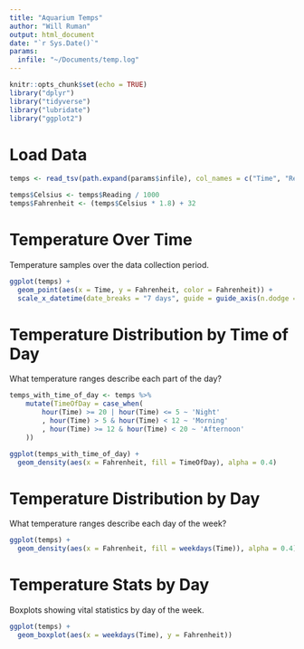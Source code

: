 ```yaml
---
title: "Aquarium Temps"
author: "Will Ruman"
output: html_document
date: "`r Sys.Date()`"
params:
  infile: "~/Documents/temp.log"
---
```


```r
knitr::opts_chunk$set(echo = TRUE)
library("dplyr")
library("tidyverse")
library("lubridate")
library("ggplot2")
```

# Load Data
```r
temps <- read_tsv(path.expand(params$infile), col_names = c("Time", "Reading"))

temps$Celsius <- temps$Reading / 1000
temps$Fahrenheit <- (temps$Celsius * 1.8) + 32
```

# Temperature Over Time
Temperature samples over the data collection period.

```r
ggplot(temps) +
  geom_point(aes(x = Time, y = Fahrenheit, color = Fahrenheit)) +
  scale_x_datetime(date_breaks = "7 days", guide = guide_axis(n.dodge = 2))
```

# Temperature Distribution by Time of Day
What temperature ranges describe each part of the day? 

```r
temps_with_time_of_day <- temps %>%
	mutate(TimeOfDay = case_when(
		hour(Time) >= 20 | hour(Time) <= 5 ~ 'Night'
		, hour(Time) > 5 & hour(Time) < 12 ~ 'Morning'
		, hour(Time) >= 12 & hour(Time) < 20 ~ 'Afternoon'
	))

ggplot(temps_with_time_of_day) +
  geom_density(aes(x = Fahrenheit, fill = TimeOfDay), alpha = 0.4)
```

# Temperature Distribution by Day
What temperature ranges describe each day of the week?

```r
ggplot(temps) +
  geom_density(aes(x = Fahrenheit, fill = weekdays(Time)), alpha = 0.4)
```

# Temperature Stats by Day
Boxplots showing vital statistics by day of the week.

```r
ggplot(temps) +
  geom_boxplot(aes(x = weekdays(Time), y = Fahrenheit))

```
